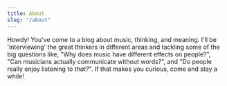 ---
title: About
slug: "/about"
---

Howdy! You've come to a blog about music, thinking, and meaning. I'll be 'interviewing' the great thinkers in different areas and tackling some of the big questions like, "Why does music have different effects on people?", "Can musicians actually communicate without words?", and "Do people really enjoy listening to *that?*". If that makes you curious, come and stay a while!
